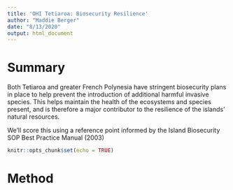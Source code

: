 ```yaml
---
title: 'OHI Tetiaroa: Biosecurity Resilience'
author: "Maddie Berger"
date: "8/13/2020"
output: html_document
---
```


# Summary

Both Tetiaroa and greater French Polynesia have stringent biosecurity plans in place to help prevent the introduction of additional harmful invasive species. This helps maintain the health of the ecosystems and species present, and is therefore a major contributor to the resilience of the islands' natural resources. 

We'll score this using a reference point informed by the Island Biosecurity SOP Best Practice Manual (2003)

```r
knitr::opts_chunk$set(echo = TRUE)


```


# Method